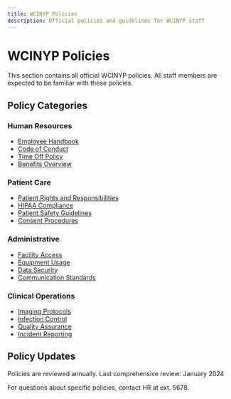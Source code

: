 ```yaml
---
title: WCINYP Policies
description: Official policies and guidelines for WCINYP staff
---
```


# WCINYP Policies

This section contains all official WCINYP policies. All staff members are expected to be familiar with these policies.

## Policy Categories

### Human Resources
- [Employee Handbook](/wiki/policies/employee-handbook)
- [Code of Conduct](/wiki/policies/code-of-conduct)
- [Time Off Policy](/wiki/policies/time-off)
- [Benefits Overview](/wiki/policies/benefits)

### Patient Care
- [Patient Rights and Responsibilities](/wiki/policies/patient-rights)
- [HIPAA Compliance](/wiki/policies/hipaa)
- [Patient Safety Guidelines](/wiki/policies/patient-safety)
- [Consent Procedures](/wiki/policies/consent)

### Administrative
- [Facility Access](/wiki/policies/facility-access)
- [Equipment Usage](/wiki/policies/equipment)
- [Data Security](/wiki/policies/data-security)
- [Communication Standards](/wiki/policies/communication)

### Clinical Operations
- [Imaging Protocols](/wiki/policies/imaging-protocols)
- [Infection Control](/wiki/policies/infection-control)
- [Quality Assurance](/wiki/policies/quality-assurance)
- [Incident Reporting](/wiki/policies/incident-reporting)

## Policy Updates

Policies are reviewed annually. Last comprehensive review: January 2024

For questions about specific policies, contact HR at ext. 5678.
